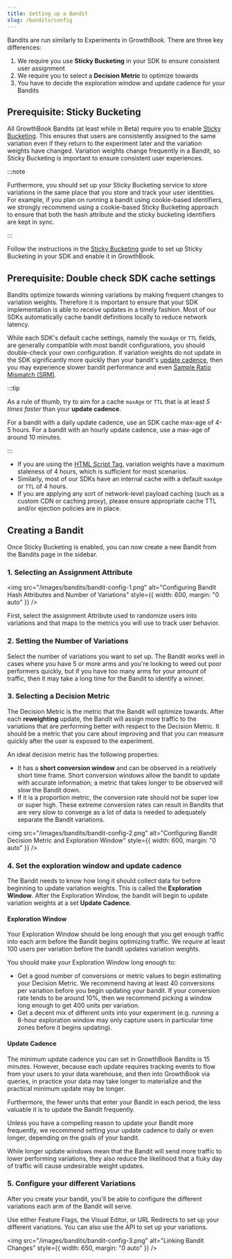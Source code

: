 ```yaml
---
title: Setting up a Bandit
slug: /bandits/config
---
```


Bandits are run similarly to Experiments in GrowthBook. There are three key differences:

1. We require you use **Sticky Bucketing** in your SDK to ensure consistent user assignment
2. We require you to select a **Decision Metric** to optimize towards
3. You have to decide the exploration window and update cadence for your Bandits

## Prerequisite: Sticky Bucketing

All GrowthBook Bandits (at least while in Beta) require you to enable [Sticky Bucketing](/app/sticky-bucketing). This ensures that users are consistently assigned to the same variation even if they return to the experiment later and the variation weights have changed. Variation weights change frequently in a Bandit, so Sticky Bucketing is important to ensure consistent user experiences.

:::note

Furthermore, you should set up your Sticky Bucketing service to store variations in the same place that you store and track your user identities. For example, if you plan on running a bandit using cookie-based identifiers, we strongly recommend using a cookie-based Sticky Bucketing approach to ensure that both the hash attribute and the sticky bucketing identifiers are kept in sync.

:::

Follow the instructions in the [Sticky Bucketing](/app/sticky-bucketing) guide to set up Sticky Bucketing in your SDK and enable it in GrowthBook.

## Prerequisite: Double check SDK cache settings

Bandits optimize towards winning variations by making frequent changes to variation weights. Therefore it is important to ensure that your SDK implementation is able to receive updates in a timely fashion. Most of our SDKs automatically cache bandit definitions locally to reduce network latency.

While each SDK's default cache settings, namely the `maxAge` or `TTL` fields, are generally compatible with most bandit configurations, you should double-check your own configuration. If variation weights do not update in the SDK significantly more quickly than your bandit's [update cadence](#update-cadence), then you may experience slower bandit performance and even [Sample Ratio Mismatch (SRM)](/using/experimenting#sample-ratio-mismatch-srm).

:::tip

As a rule of thumb, try to aim for a cache `maxAge` or `TTL` that is at least _5 times faster_ than your **update cadence**.

For a bandit with a daily update cadence, use an SDK cache max-age of 4-5 hours. For a bandit with an hourly update cadence, use a max-age of around 10 minutes.

:::

- If you are using the [HTML Script Tag](/lib/script-tag), variation weights have a maximum staleness of 4 hours, which is sufficient for most scenarios.
- Similarly, most of our SDKs have an internal cache with a default `maxAge` or `TTL` of 4 hours.
- If you are applying any sort of network-level payload caching (such as a custom CDN or caching proxy), please ensure appropriate cache TTL and/or ejection policies are in place.

## Creating a Bandit

Once Sticky Bucketing is enabled, you can now create a new Bandit from the Bandits page in the sidebar.

### 1. Selecting an Assignment Attribute

<img
  src="/images/bandits/bandit-config-1.png"
  alt="Configuring Bandit Hash Attributes and Number of Variations"
  style={{ width: 600, margin: "0 auto" }}
/>

First, select the assignment Attribute used to randomize users into variations and that maps to the metrics you will use to track user behavior.

### 2. Setting the Number of Variations

Select the number of variations you want to set up. The Bandit works well in cases where you have 5 or more arms and you're looking to weed out poor performers quickly, but if you have too many arms for your amount of traffic, then it may take a long time for the Bandit to identify a winner.

### 3. Selecting a Decision Metric

The Decision Metric is the metric that the Bandit will optimize towards. After each **reweighting** update, the Bandit will assign more traffic to the variations that are performing better with respect to the Decision Metric. It should be a metric that you care about improving and that you can measure quickly after the user is exposed to the experiment.

An ideal decision metric has the following properties:

- It has a **short conversion window** and can be observed in a relatively short time frame. Short conversion windows allow the bandit to update with accurate information; a metric that takes longer to be observed will slow the Bandit down.
- If it is a proportion metric, the conversion rate should not be super low or super high. These extreme conversion rates can result in Bandits that are very slow to converge as a lot of data is needed to adequately separate the Bandit variations.

<img
  src="/images/bandits/bandit-config-2.png"
  alt="Configuring Bandit Decision Metric and Exploration Window"
  style={{ width: 600, margin: "0 auto" }}
/>

### 4. Set the exploration window and update cadence

The Bandit needs to know how long it should collect data for before beginning to update variation weights. This is called the **Exploration Window**. After the Exploration Window, the bandit will begin to update variation weights at a set **Update Cadence**.

#### Exploration Window

Your Exploration Window should be long enough that you get enough traffic into each arm before the Bandit begins optimizing traffic. We _require_ at least 100 users per variation before the bandit updates variation weights.

You should make your Exploration Window long enough to:

- Get a good number of conversions or metric values to begin estimating your Decision Metric. We recommend having at least 40 conversions per variation before you begin updating your bandit. If your conversion rate tends to be around 10%, then we recommend picking a window long enough to get 400 units per variation.
- Get a decent mix of different units into your experiment (e.g. running a 8-hour exploration window may only capture users in particular time zones before it begins updating).

#### Update Cadence

The minimum update cadence you can set in GrowthBook Bandits is 15 minutes. However, because each update requires tracking events to flow from your users to your data warehouse, and then into GrowthBook via queries, in practice your data may take longer to materialize and the practical minimum update may be longer.

Furthermore, the fewer units that enter your Bandit in each period, the less valuable it is to update the Bandit frequently.

Unless you have a compelling reason to update your Bandit more frequently, we recommend setting your update cadence to daily or even longer, depending on the goals of your bandit.

While longer update windows mean that the Bandit will send more traffic to lower performing variations, they also reduce the likelihood that a fluky day of traffic will cause undesirable weight updates.

### 5. Configure your different Variations

After you create your bandit, you'll be able to configure the different variations each arm of the Bandit will serve.

Use either Feature Flags, the Visual Editor, or URL Redirects to set up your different variations. You can also use the API to set up your variations.

<img
  src="/images/bandits/bandit-config-3.png"
  alt="Linking Bandit Changes"
  style={{ width: 650, margin: "0 auto" }}
/>
